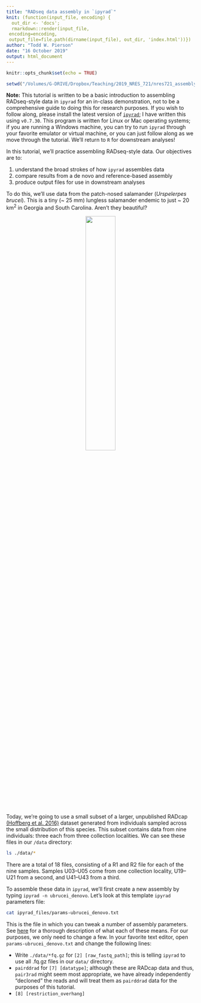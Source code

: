 ```yaml
---
title: "RADseq data assembly in `ipyrad`"
knit: (function(input_file, encoding) {
  out_dir <- 'docs';
  rmarkdown::render(input_file,
 encoding=encoding,
 output_file=file.path(dirname(input_file), out_dir, 'index.html'))})
author: "Todd W. Pierson"
date: "16 October 2019"
output: html_document
---
```


```r
knitr::opts_chunk$set(echo = TRUE)
```

```r
setwd("/Volumes/G-DRIVE/Dropbox/Teaching/2019_NRES_721/nres721_assembly")
```

<div class="alert alert-info">
  <strong>Note:</strong> This tutorial is written to be a basic introduction to assembling RADseq-style data in `ipyrad` for an in-class demonstration, not to be a comprehensive guide to doing this for research purposes. If you wish to follow along, please install the latest version of [`ipyrad`](https://ipyrad.readthedocs.io/); I have written this using `v0.7.30`. This program is written for Linux or Mac operating systems; if you are running a Windows machine, you can try to run `ipyrad` through your favorite emulator or virtual machine, or you can just follow along as we move through the tutorial. We'll return to `R` for downstream analyses!
</div>

In this tutorial, we'll practice assembling RADseq-style data. Our objectives are to:

1) understand the broad strokes of how `ipyrad` assembles data
2) compare results from a de novo and reference-based assembly
3) produce output files for use in downstream analyses

To do this, we'll use data from the patch-nosed salamander (*Urspelerpes brucei*). This is a tiny (~ 25 mm) lungless salamander endemic to just ~ 20 km^2^ in Georgia and South Carolina. Aren't they beautiful? 

<center>![](https://live.staticflickr.com/277/19325478625_f58f9b7b15_b.jpg){ width=40% }</center>

\
Today, we're going to use a small subset of a larger, unpublished RADcap [(Hoffberg et al. 2016)](https://onlinelibrary.wiley.com/doi/abs/10.1111/1755-0998.12566) dataset generated from individuals sampled across the small distribution of this species. This subset contains data from nine individuals: three each from three collection localities. We can see these files in our `/data` directory:

```bash
ls ./data/*
```

There are a total of 18 files, consisting of a R1 and R2 file for each of the nine samples. Samples U03--U05 come from one collection locality, U19--U21 from a second, and U41--U43 from a third.

To assemble these data in `ipyrad`, we'll first create a new assembly by typing `ipyrad -n ubrucei_denovo`. Let's look at this template `ipyrad` parameters file:

```bash
cat ipyrad_files/params-ubrucei_denovo.txt
```

This is the file in which you can tweak a number of assembly parameters. See [here](https://ipyrad.readthedocs.io/parameters.html) for a thorough description of what each of these means. For our purposes, we only need to change a few. In your favorite text editor, open `params-ubrucei_denovo.txt` and change the following lines:

* Write `./data/*fq.gz` for `[2] [raw_fastq_path]`; this is telling `ipyrad` to use all .fq.gz files in our `data/` directory.
* `pairddrad` for `[7] [datatype]`; although these are RADcap data and thus, `pair3rad` might seem most appropriate, we have already independently "decloned" the reads and will treat them as `pairddrad` data for the purposes of this tutorial.
* `[8] [restriction_overhang]`